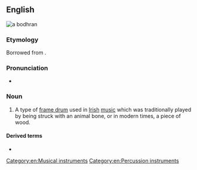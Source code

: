 {{also|bodhrán}}
==English==
[[Image:Bodhran.jpg|thumb|a '''bodhran''']]
{{swp}}

===Etymology===
Borrowed from {{bor|en|ga|bodhrán}}.

===Pronunciation===
* {{IPA|en|/ˈbɔːɹɑːn/|/ˈbaʊɹɑːn/}}

===Noun===
{{en-noun}}

# A type of [[frame drum]] used in [[Irish]] [[music]] which was traditionally played by being struck with an animal bone, or in modern times, a piece of wood.

====Derived terms====
* {{l|en|bodhranist}}

[[Category:en:Musical instruments]]
[[Category:en:Percussion instruments]]